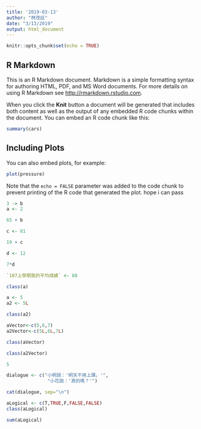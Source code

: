 ```yaml
---
title: '2019-03-13'
author: "林茂廷"
date: "3/13/2019"
output: html_document
---
```


```r
knitr::opts_chunk$set(echo = TRUE)
```

## R Markdown

This is an R Markdown document. Markdown is a simple formatting syntax for authoring HTML, PDF, and MS Word documents. For more details on using R Markdown see <http://rmarkdown.rstudio.com>.

When you click the **Knit** button a document will be generated that includes both content as well as the output of any embedded R code chunks within the document. You can embed an R code chunk like this:

```r
summary(cars)
```

## Including Plots

You can also embed plots, for example:

```r
plot(pressure)
```

Note that the `echo = FALSE` parameter was added to the code chunk to prevent printing of the R code that generated the plot.
hope i can pass
```r
3 -> b
a <- 2
```

```r
65 + b
```
```r
c <- 81

19 + c
```

```r
d <- 12

7*d
```

```r
`107上學期我的平均成績` <- 88
```
```r
class(a)
```

```r
a <- 5
a2 <- 5L
```

```r
class(a2)
```

```r
aVector<-c(5,6,7)
a2Vector<-c(5L,6L,7L)
```
```r
class(aVector)
```

```r
class(a2Vector)
```

```r
5
```

```r
dialogue <- c("小明說：'明天不用上課。'",
               "小花說：'真的嗎？'")

cat(dialogue, sep="\n")
```

```r
aLogical <- c(T,TRUE,F,FALSE,FALSE)
class(aLogical)
```

```r
sum(aLogical)
```













